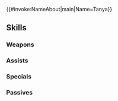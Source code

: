 {{#invoke:NameAbout|main|Name=Tanya}}{{HeroPage Tabs}}
{{Hero Infobox
|Name=Tanya
|Title=Dagdar's Kid
|WeaponType=Colorless Bow
|Origin=Fire Emblem: Thracia 776
|Gender=Female
|MoveType=Infantry
|actorJP=花守ゆみり
|actorEN=Laura Stahl
|artist=まっつん！
|additionDate=December 5, 2019
|releaseDate=December 6, 2019
|poolDate=December 6, 2019
|randomStartTime=2020-01-06T07:00:00Z
|poolRarities=3,4
|TagID=タニア
|InternalID=457
|Properties=
|cv1=4
|cv2=100700
|description=Daughter of Dagdar, a former bandit. Grew up among a rough crew, leaving her strong-willed and hotheaded. Appears in Fire Emblem: Thracia 776.
}}
{{Stats Page
|Lv1HP=17|Lv1ATK=6|Lv1SPD=9|Lv1DEF=6|Lv1RES=9
|GRHP=55|GRATK=55|GRSPD=65|GRDEF=45|GRRES=45
}}
==Skills==
===Weapons===
{{Weapons Table
|weapon1=Iron Bow
|weapon1Default=1
|weapon1Unlock=1
|weapon2=Steel Bow
|weapon2Default=3
|weapon2Unlock=2
|weapon3=Shining Bow
|weapon3Default=4
|weapon3Unlock=3
|weapon4=Shining Bow+
|weapon4Default=5
|weapon4Unlock=5
|weapon5=Violdrake Bow
|weapon5Default=
|weapon5Unlock=5
}}
===Assists===
{{Assists Table
|assist1=Ardent Sacrifice
|assist1Default=4
|assist1Unlock=3
}}
===Specials===
{{Specials Table
}}
===Passives===
{{Passives Table
|passiveB1=Pass 1
|passiveB2=Pass 2
|passiveB3=Pass 3
|passiveB1Unlock=3
|passiveB2Unlock=4
|passiveB3Unlock=5
|passiveC1=Spur Spd 1
|passiveC2=Spur Spd/Res 1
|passiveC3=Spur Spd/Res 2
|passiveC1Unlock=1
|passiveC2Unlock=3
|passiveC3Unlock=4
}}
{{Heroes Navbox}}